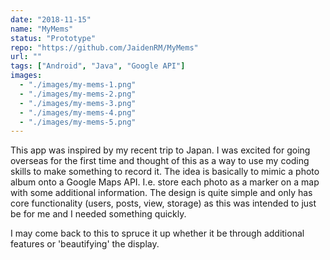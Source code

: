 ```yaml
---
date: "2018-11-15"
name: "MyMems"
status: "Prototype"
repo: "https://github.com/JaidenRM/MyMems"
url: ""
tags: ["Android", "Java", "Google API"]
images:
  - "./images/my-mems-1.png"
  - "./images/my-mems-2.png"
  - "./images/my-mems-3.png"
  - "./images/my-mems-4.png"
  - "./images/my-mems-5.png"
---
```


This app was inspired by my recent trip to Japan. I was excited for going overseas for the first time and thought of this as a way to use my coding skills to make something to record it. The idea is basically to mimic a photo album onto a Google Maps API. I.e. store each photo as a marker on a map with some additional information. The design is quite simple and only has core functionality (users, posts, view, storage) as this was intended to just be for me and I needed something quickly.

I may come back to this to spruce it up whether it be through additional features or 'beautifying' the display.
